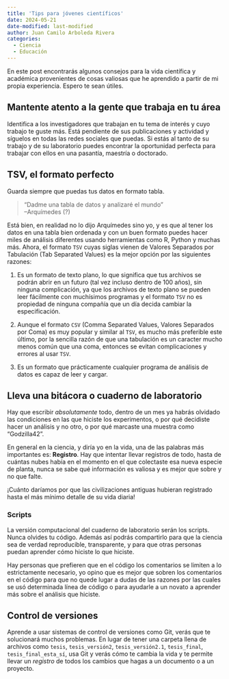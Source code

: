 ```yaml
---
title: 'Tips para jóvenes científicos'
date: 2024-05-21
date-modified: last-modified
author: Juan Camilo Arboleda Rivera
categories:
  - Ciencia
  - Educación
---
```


En este post encontrarás algunos consejos para la vida científica y
académica provenientes de cosas valiosas que he aprendido a partir de mi
propia experiencia. Espero te sean útiles.

## Mantente atento a la gente que trabaja en tu área

Identifica a los investigadores que trabajan en tu tema de interés y cuyo
trabajo te guste más. Está pendiente de sus publicaciones y actividad y
síguelos en todas las redes sociales que puedas. Si estás al tanto de su
trabajo y de su laboratorio puedes encontrar la oportunidad perfecta para
trabajar con ellos en una pasantía, maestría o doctorado.

## TSV, el formato perfecto

Guarda siempre que puedas tus datos en formato tabla.

> "Dadme una tabla de datos y analizaré el mundo"\
> --Arquímedes (?)

Está bien, en realidad no lo dijo Arquímedes sino yo, y es que al tener los
datos en una tabla bien ordenada y con un buen formato puedes hacer miles de
análisis diferentes usando herramientas como R, Python y muchas más. Ahora,
el formato `TSV` cuyas siglas vienen de Valores Separados por Tabulación (Tab
Separated Values) es la mejor opción por las siguientes razones:

1. Es un formato de texto plano, lo que significa que tus archivos se podrán
abrir en un futuro (tal vez incluso dentro de 100 años), sin ninguna
complicación, ya que los archivos de texto plano se pueden leer fácilmente
con muchísimos programas y el formato `TSV` no es propiedad de ninguna
compañía que un día decida cambiar la especificación.

1. Aunque el formato `CSV` (Comma Separated Values, Valores Separados por
Coma) es muy popular y similar al `TSV`, es mucho más preferible este
último, por la sencilla razón de que una tabulación es un caracter mucho
menos común que una coma, entonces se evitan complicaciones y errores al
usar `TSV`.

1. Es un formato que prácticamente cualquier programa de análisis de datos
es capaz de leer y cargar.

## Lleva una bitácora o cuaderno de laboratorio

Hay que escribir *absolutamente* todo, dentro de un mes ya habrás olvidado
las condiciones en las que hiciste los experimentos, o por qué decidiste hacer
un análisis y no otro, o por qué marcaste una muestra como "Godzilla42".

En general en la ciencia, y diría yo en la vida, una de las palabras más
importantes es: **Registro**. Hay que intentar llevar registros de todo, hasta
de cuántas nubes había en el momento en el que colectaste esa nueva especie de
planta, nunca se sabe qué información es valiosa y es mejor que sobre y no que
falte.

¡Cuánto daríamos por que las civilizaciones antiguas hubieran registrado
hasta el más mínimo detalle de su vida diaria!

### Scripts

La versión computacional del cuaderno de laboratorio serán los scripts.
Nunca olvides tu código. Además así podrás compartirlo para que la ciencia
sea de verdad reproducible, transparente, y para que otras personas puedan
aprender cómo hiciste lo que hiciste.

Hay personas que prefieren que en el código los comentarios se limiten a lo
estrictamente necesario, yo opino que es mejor que sobren los comentarios en
el código para que no quede lugar a dudas de las razones por las cuales se
usó determinada línea de código o para ayudarle a un novato a aprender más
sobre el análisis que hiciste.

## Control de versiones

Aprende a usar sistemas de control de versiones como Git, verás que te
solucionará muchos problemas. En lugar de tener una carpeta llena de
archivos como `tesis`, `tesis_versión2`, `tesis_versión2.1`, `tesis_final`,
`tesis_final_esta_sí`, usa Git y verás cómo te cambia la vida y te permite
llevar un *registro* de todos los cambios que hagas a un documento o a un
proyecto.

